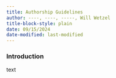 ```yaml
---
title: Authorship Guidelines
author: ----, ----, -----, Will Wetzel
title-block-style: plain
date: 09/15/2024
date-modified: last-modified
---
```


### Introduction

text

